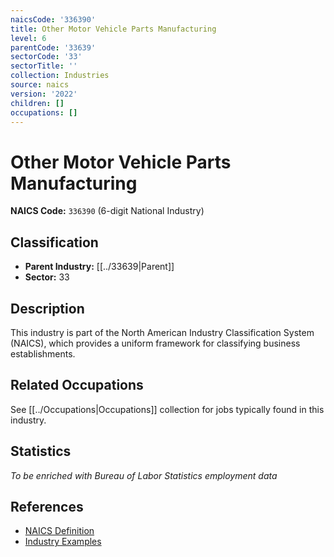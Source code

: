 ```yaml
---
naicsCode: '336390'
title: Other Motor Vehicle Parts Manufacturing
level: 6
parentCode: '33639'
sectorCode: '33'
sectorTitle: ''
collection: Industries
source: naics
version: '2022'
children: []
occupations: []
---
```

# Other Motor Vehicle Parts Manufacturing

**NAICS Code:** `336390` (6-digit National Industry)

## Classification

- **Parent Industry:** [[../33639|Parent]]
- **Sector:** 33

## Description

This industry is part of the North American Industry Classification System (NAICS), which provides a uniform framework for classifying business establishments.

## Related Occupations

See [[../Occupations|Occupations]] collection for jobs typically found in this industry.

## Statistics

*To be enriched with Bureau of Labor Statistics employment data*

## References

- [NAICS Definition](https://www.census.gov/naics/)
- [Industry Examples](https://www.census.gov/naics/2022NAICS/)
